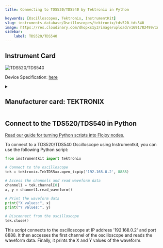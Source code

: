 ```yaml
---
title: Connecting to TDS520/TDS540 by Tektronix in Python

keywords: [Oscilloscopes, Tektronix, InstrumentKit] 
slug: instruments-database/Oscilloscopes/tektronix/tds520-tds540 
image: https://res.cloudinary.com/dhopxs1y3/image/upload/v1691782499/Instruments/Oscilloscopes/TDS520-TDS540/TDS520-TDS540.jpg
sidebar:
    label: TDS520/TDS540 
---
```



## Instrument Card



![TDS520/TDS540](https://res.cloudinary.com/dhopxs1y3/image/upload/v1691782499/Instruments/Oscilloscopes/TDS520-TDS540/TDS520-TDS540.jpg)

Device Specification: [here](https://xdevs.com/doc/Tektronix/TDS520/TEKTRONIX_Company_Ad_TDS520_w_Datasheet.pdf)

<details style={{ marginTop: "15px"}}>
<summary><h2 style={{display:'inline'}}>Manufacturer card: TEKTRONIX</h2></summary>

![TEKTRONIX](https://res.cloudinary.com/dhopxs1y3/image/upload/v1692806108/Instruments/Vendor%20Logos/Tektronix.png)

Tektronix, Inc., historically widely known as Tek, is an American company best known for manufacturing test and measurement devices such as [oscilloscopes](https://en.wikipedia.org/wiki/Oscilloscope), [logic analyzers](https://en.wikipedia.org/wiki/Logic_analyzer), and video and mobile test protocol equipment.

- Headquarters: USA
- Yearly Revenue (millions, USD): 5800
- Vendor Website: [here](https://www.tek.com/en)

</details>


<FeaturedInstrumentVideo category="OSCILLOSCOPES" />

## Connect to the TDS520/TDS540 in Python

[Read our guide for turning Python scripts into Flojoy nodes.](https://docs.flojoy.ai/contribution/blocks/custom-flojoy-block/)



<Tabs>
<TabItem value="Flojoy" label="Flojoy" className="flojoy-instrument-tabs">

<SectionsCard category="OSCILLOSCOPES" manufacturer="Tektronix"></SectionsCard>

</TabItem>
<TabItem value="InstrumentKit" label="InstrumentKit">

To connect to a TDS520/TDS540 Oscilloscope using Instrumentkit, you can use the following Python script:

```python
from instrumentkit import tektronix

# Connect to the oscilloscope
tek = tektronix.TekTDS5xx.open_tcpip('192.168.0.2', 8888)

# Access the channels and read waveform data
channel1 = tek.channel[0]
x, y = channel1.read_waveform()

# Print the waveform data
print("X values:", x)
print("Y values:", y)

# Disconnect from the oscilloscope
tek.close()
```

This script connects to the oscilloscope at IP address '192.168.0.2' and port 8888. It then accesses the first channel of the oscilloscope and reads the waveform data. Finally, it prints the X and Y values of the waveform.

</TabItem>
</Tabs>